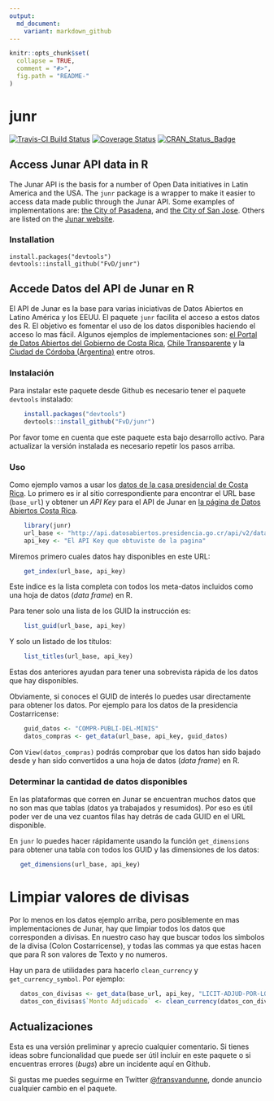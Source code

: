 ```yaml
---
output:
  md_document:
    variant: markdown_github
---
```


<!-- README.md is generated from README.Rmd. Please edit that file -->

```r
knitr::opts_chunk$set(
  collapse = TRUE,
  comment = "#>",
  fig.path = "README-"
)
```
# junr

[![Travis-CI Build Status](https://travis-ci.org/FvD/junr.svg?branch=master)](https://travis-ci.org/FvD/junr) 
[![Coverage Status](https://img.shields.io/codecov/c/github/FvD/junr/master.svg)](https://codecov.io/github/FvD/junr?branch=master)
[![CRAN_Status_Badge](http://www.r-pkg.org/badges/version/junr)](http://cran.r-project.org/package=junr)

## Access Junar API data in R 

The Junar API is the basis for a number of Open Data initiatives in Latin
America and the USA.  The `junr` package is a wrapper to make it easier to
access data made public through the Junar API. Some examples of implementations
are: [the City of Pasadena](http://data.cityofpasadena.net/home/), and [the
City of San Jose](http://data.sanjoseca.gov/home/). Others are listed on the
[Junar website](http://junar.com/?lang=en).

### Installation

    install.packages("devtools")
    devtools::install_github("FvD/junr")

## Accede Datos del API de Junar en R

El API de Junar es la base para varias iniciativas de Datos Abiertos en Latino
América y los EEUU.  El paquete `junr` facilita el acceso a estos datos des R.
El objetivo es fomentar el uso de los datos disponibles haciendo el acceso lo
mas fácil. Algunos ejemplos de implementaciones son: [el Portal de Datos
Abiertos del Gobierno de Costa
Rica](http://datosabiertos.presidencia.go.cr/home), [Chile
Transparente](http://infodatos.opendata.junar.com/home/?lang=es) y la [Ciudad
de Córdoba (Argentina)](http://cdcordoba.opendata.junar.com/home/?lang=en)
entre otros.

### Instalación
Para instalar este paquete desde Github es necesario tener el paquete
`devtools` instalado:

```R
    install.packages("devtools")
    devtools::install_github("FvD/junr")
```

Por favor tome en cuenta que este paquete esta bajo desarrollo activo. Para
actualizar la versión instalada es necesario repetir los pasos arriba.

### Uso 
Como ejemplo vamos a usar los [datos de la casa presidencial de Costa
Rica](http://datosabiertos.presidencia.go.cr/home). Lo primero es ir al sitio
correspondiente para encontrar el URL base (`base_url`) y obtener un *API Key*
para el API de Junar en [la página de Datos Abiertos Costa
Rica](http://datosabiertos.presidencia.go.cr/developers/).

```R
    library(junr)
    url_base <- "http://api.datosabiertos.presidencia.go.cr/api/v2/datastreams/"
    api_key <- "El API Key que obtuviste de la pagina"
```

Miremos primero cuales datos hay disponibles en este URL:

```R
    get_index(url_base, api_key)
```

Este indice es la lista completa con todos los meta-datos incluidos como una
hoja de datos (*data frame*) en R. 

Para tener solo una lista de los GUID la instrucción es:

```R
    list_guid(url_base, api_key)
```

Y solo un listado de los títulos:

```R
    list_titles(url_base, api_key)
```

Estas dos anteriores ayudan para tener una sobrevista rápida de los datos que
hay disponibles.

Obviamente, si conoces el GUID de interés lo puedes usar directamente para
obtener los datos. Por ejemplo para los datos de la presidencia Costarricense:

```R
    guid_datos <- "COMPR-PUBLI-DEL-MINIS"
    datos_compras <- get_data(url_base, api_key, guid_datos)
```

Con `View(datos_compras)` podrás comprobar que los datos han sido bajado desde  y han sido convertidos a una hoja de datos (*data
frame*) en R.

### Determinar la cantidad de datos disponibles
En las plataformas que corren en Junar se encuentran muchos datos que no son
mas que tablas (datos ya trabajados y resumidos). Por eso es útil poder ver de
una vez cuantos filas hay detrás de cada GUID en el URL disponible. 

En `junr` lo puedes hacer rápidamente usando la función `get_dimensions` para
obtener una tabla con todos los GUID y las dimensiones de los datos:

```R
   get_dimensions(url_base, api_key)
``` 

# Limpiar valores de divisas

Por lo menos en los datos ejemplo arriba, pero posiblemente en mas
implementaciones de Junar, hay que limpiar todos los datos que corresponden a
divisas. En nuestro caso hay que buscar todos los simbolos de la divisa (Colon
Costarricense), y todas las commas ya que estas hacen que para R son valores de
Texto y no numeros.

Hay un para de utilidades para hacerlo `clean_currency` y `get_currency_symbol`.
Por ejemplo:

```R
   datos_con_divisas <- get_data(base_url, api_key, "LICIT-ADJUD-POR-LOS-MINIS")
   datos_con_divisas$`Monto Adjudicado` <- clean_currency(datos_con_divisas$`Monto Adjudicado`)  
```
   
## Actualizaciones

Esta es una versión preliminar y aprecio cualquier comentario. Si tienes ideas
sobre funcionalidad que puede ser útil incluir en este paquete 
o si encuentras errores (*bugs*) abre un incidente aquí en Github.

Si gustas me puedes seguirme en Twitter
[\@fransvandunne](https://www.twitter.com/fransvandunne), donde anuncio
cualquier cambio en el paquete.
